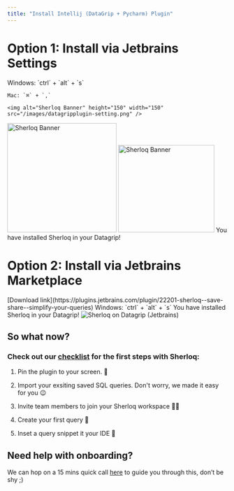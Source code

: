 ```yaml
---
title: "Install Intellij (DataGrip + Pycharm) Plugin"
---
```


# Option 1: Install via Jetbrains Settings

<Steps>
  <Step title="Open DataGrip Settings">
    Windows: `ctrl` + `alt` + `s`

    Mac: `⌘` + `,`

    <img alt="Sherloq Banner" height="150" width="150" src="/images/datagripplugin-setting.png" />
  </Step>

  <Step title="Click 'Plugins' on the left side and search for 'Sherloq'">
    <img alt="Sherloq Banner" height="250" width="250" src="/images/datagripplugin-install-plugin.png" />
  </Step>

  <Step title="Click install & Restart your IDE">
    <img alt="Sherloq Banner" height="200" width="220" src="/images/datagripplugin-restart-ide.png" />
  </Step>

  <Step title="Congratulations 🚀" icon="party-horn">
    You have installed Sherloq in your Datagrip!
  </Step>
</Steps>

# Option 2: Install via Jetbrains Marketplace

<Steps>
  <Step title="Download Jetbrains Sherloq Plugin">
    [Download link](https://plugins.jetbrains.com/plugin/22201-sherloq--save-share--simplify-your-queries)
  </Step>

  <Step title="Open Your IDE">
    Windows: `ctrl` + `alt` + `s`
    </Step>

  <Step title="Congratulations 🚀" icon="party-horn">
    You have installed Sherloq in your Datagrip!
  </Step>
</Steps>

<Frame caption="Sherloq Plugin on top of Datagrip">
  <img alt="Sherloq on Datagrip (Jetbrains)" src="/images/sherloq_dg.png" />
</Frame>

## So what now?

### Check out our [checklist](/checklist) for the first steps with Sherloq:

1. Pin the plugin to your screen. 📌

2. Import your exsiting saved SQL queries. Don't worry, we made it easy for you 😉

3. Invite team members to join your Sherloq workspace 🤝🏻

4. Create your first query 📄

5. Inset a query snippet it your IDE 🏃

## Need help with onboarding?

We can hop on a 15 mins quick call [here](https://calendly.com/noy-twerski/hello?month=2024-10) to guide you through this, don’t be shy ;)